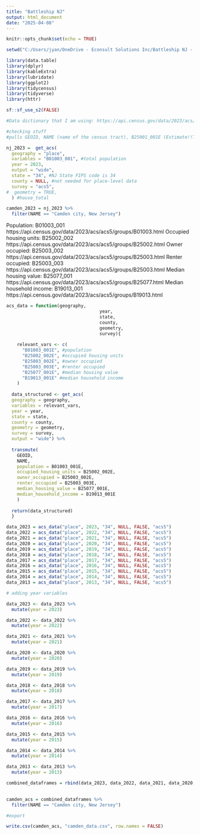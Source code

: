 ---
title: "Battleship NJ"
output: html_document
date: "2025-04-08"
---

```{r setup, include=FALSE}
knitr::opts_chunk$set(echo = TRUE)
```

```{r set working directory}

setwd("C:/Users/jyan/OneDrive - Econsult Solutions Inc/Battleship NJ - Proforma Analysis")

```

```{r packages}

library(data.table)
library(dplyr)
library(kableExtra)
library(lubridate)
library(ggplot2)
library(tidycensus)
library(tidyverse)
library(httr)

sf::sf_use_s2(FALSE)

```

```{r}

#Data dictionary that I am using: https://api.census.gov/data/2023/acs/acs5/groups/B25001.html

#checking stuff
#pulls GEOID, NAME (name of the census tract), B25001_001E (Estimate!!Total), B25001_001M (Margin of Error!!Total)

nj_2023 =  get_acs(
  geography = "place",
  variables = "B01003_001", #total population
  year = 2023,
  output = "wide",
  state = "34", #NJ State FIPS code is 34
  county = NULL, #not needed for place-level data
  survey = "acs5",
#  geometry = TRUE,
  ) #house_total

camden_2023 = nj_2023 %>%
  filter(NAME == "Camden city, New Jersey")

```

Population: B01003_001 https://api.census.gov/data/2023/acs/acs5/groups/B01003.html
Occupied housing units: B25002_002 https://api.census.gov/data/2023/acs/acs5/groups/B25002.html
Owner occupied: B25003_002 https://api.census.gov/data/2023/acs/acs5/groups/B25003.html
Renter occupied: B25003_003 https://api.census.gov/data/2023/acs/acs5/groups/B25003.html
Median housing value: B25077_001 https://api.census.gov/data/2023/acs/acs5/groups/B25077.html
Median household income: B19013_001 https://api.census.gov/data/2023/acs/acs5/groups/B19013.html

```{r ACS data}

acs_data = function(geography,
                                   year,
                                   state,
                                   county,
                                   geometry,
                                   survey){
  
    relevant_vars <- c(
      "B01003_001E", #population
      "B25002_002E", #occupied housing units
      "B25003_002E", #owner occupied
      "B25003_003E", #renter occupied
      "B25077_001E", #median housing value
      "B19013_001E" #median household income
    )
  
  data_structured <- get_acs(
  geography = geography,
  variables = relevant_vars,
  year = year, 
  state = state, 
  county = county,
  geometry = geometry,
  survey = survey,
  output = "wide") %>%
    
  transmute(
    GEOID, 
    NAME,
    population = B01003_001E,
    occupied_housing_units = B25002_002E,
    owner_occupied = B25003_002E,
    renter_occupied = B25003_003E,
    median_housing_value = B25077_001E,
    median_household_income = B19013_001E
    )
  
  return(data_structured)
  }

```

```{r}

data_2023 = acs_data("place", 2023, "34", NULL, FALSE, "acs5")
data_2022 = acs_data("place", 2022, "34", NULL, FALSE, "acs5")
data_2021 = acs_data("place", 2021, "34", NULL, FALSE, "acs5")
data_2020 = acs_data("place", 2020, "34", NULL, FALSE, "acs5")
data_2019 = acs_data("place", 2019, "34", NULL, FALSE, "acs5")
data_2018 = acs_data("place", 2018, "34", NULL, FALSE, "acs5")
data_2017 = acs_data("place", 2017, "34", NULL, FALSE, "acs5")
data_2016 = acs_data("place", 2016, "34", NULL, FALSE, "acs5")
data_2015 = acs_data("place", 2015, "34", NULL, FALSE, "acs5")
data_2014 = acs_data("place", 2014, "34", NULL, FALSE, "acs5")
data_2013 = acs_data("place", 2013, "34", NULL, FALSE, "acs5")

```
```{r}

# adding year variables

data_2023 <- data_2023 %>%
  mutate(year = 2023)

data_2022 <- data_2022 %>%
  mutate(year = 2022)

data_2021 <- data_2021 %>%
  mutate(year = 2021)

data_2020 <- data_2020 %>%
  mutate(year = 2020)

data_2019 <- data_2019 %>%
  mutate(year = 2019)

data_2018 <- data_2018 %>%
  mutate(year = 2018)

data_2017 <- data_2017 %>%
  mutate(year = 2017)

data_2016 <- data_2016 %>%
  mutate(year = 2016)

data_2015 <- data_2015 %>%
  mutate(year = 2015)

data_2014 <- data_2014 %>%
  mutate(year = 2014)

data_2013 <- data_2013 %>%
  mutate(year = 2013)

```

```{r}

combined_dataframes = rbind(data_2023, data_2022, data_2021, data_2020, data_2019, data_2018, data_2017, data_2016, data_2015, data_2014, data_2013)
  
```


```{r}

camden_acs = combined_dataframes %>%
  filter(NAME == "Camden city, New Jersey")

```

```{r}
#export

write.csv(camden_acs, "camden_data.csv", row.names = FALSE)

```

